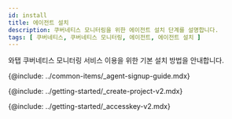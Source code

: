 ```yaml
---
id: install
title: 에이전트 설치
description: 쿠버네티스 모니터링을 위한 에이전트 설치 단계를 설명합니다.
tags: [ 쿠버네티스, 쿠버네티스 모니터링, 에이전트, 에이전트 설치 ]
---
```



와탭 쿠버네티스 모니터링 서비스 이용을 위한 기본 설치 방법을 안내합니다.

{@include: ../common-items/_agent-signup-guide.mdx}  

<Youtube ko='U0uupE1fnvs' en='DwjeYmXCCSo' ja='DwjeYmXCCSo' />

{@include: ../getting-started/_create-project-v2.mdx} 

{@include: ../getting-started/_accesskey-v2.mdx} 